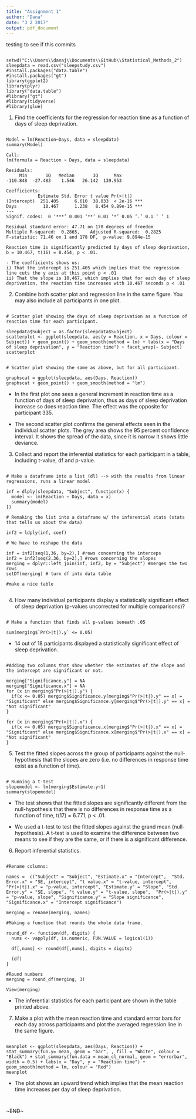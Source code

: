 ---
title: "Assignment 1"
author: "Dana"
date: "3 2 2017"
output: pdf_document
---
testing to see if this commits

```{}

setwd("C:\\Users\\danaj\\Documents\\GitHub\\Statistical_Methods_2")
sleepdata = read.csv("sleepstudy.csv")
#install.packages("data.table")   
#install.packages("gt") 
library(ggplot2)
library(plyr)
library("data.table")
#library("gt")
#library(tidyverse)
#library(glue)

```

1) Find the coefficients for the regression for reaction time as a function of days of sleep deprivation.

```{}

Model = lm(Reaction~Days, data = sleepdata)
summary(Model)

```
~~~~~~~~~~~~~~~~~~~~~~~~~~~~~~~~~~~~~~~~~~~~~~~~~~~~~~~
Call:
lm(formula = Reaction ~ Days, data = sleepdata)

Residuals:
     Min       1Q   Median       3Q      Max 
-110.848  -27.483    1.546   26.142  139.953 

Coefficients:
            Estimate Std. Error t value Pr(>|t|)    
(Intercept)  251.405      6.610  38.033  < 2e-16 ***
Days          10.467      1.238   8.454 9.89e-15 ***
---
Signif. codes:  0 ‘***’ 0.001 ‘**’ 0.01 ‘*’ 0.05 ‘.’ 0.1 ‘ ’ 1

Residual standard error: 47.71 on 178 degrees of freedom
Multiple R-squared:  0.2865,	Adjusted R-squared:  0.2825 
F-statistic: 71.46 on 1 and 178 DF,  p-value: 9.894e-15

Reaction time is significantly predicted by days of sleep deprivation, b = 10.467, t(16) = 8.454, p < .01.

- The coefficients shows us:
i) That the intercept is 251.405 which implies that the regression line cuts the y axis at this point p < .01
ii) That the slope is 10,467, which implies that for each day of sleep deprivation, the reaction time increases with 10.467 seconds p < .01
~~~~~~~~~~~~~~~~~~~~~~~~~~~~~~~~~~~~~~~~~~~~~~~~~~~~~~~

2) Combine both scatter plot and regression line in the same figure. You may also include all participants in one plot.

```{}

# Scatter plot showing the days of sleep deprivation as a function of reaction time for each participant.

sleepdata$Subject = as.factor(sleepdata$Subject)
scatterplot <- ggplot(sleepdata, aes(y = Reaction, x = Days, colour = Subject)) + geom_point() + geom_smooth(method = lm) + labs(x = "Days of sleep deprivation", y = "Reaction time") + facet_wrap(~ Subject)
scatterplot


# Scatter plot showing the same as above, but for all participant.

graphscat = ggplot(sleepdata, aes(Days, Reaction))
graphscat + geom_point() + geom_smooth(method = "lm")

```

- In the first plot one sees a general increment in reaction time as a function of days of sleep deprivation, thus as days of sleep deprivation increase so does reaction time. The effect was the opposite for participant 335.

- The second scatter plot confirms the general effects seen in the individual scatter plots. The grey area shows the 95 percent confidence interval. It shows the spread of the data, since it is narrow it shows little deviance. 

3) Collect and report the inferential statistics for each participant in a table, including t-value, df and p-value.

```{}

# Make a dataframe into a list (dl) --> with the results from linear regressions, runs a linear model 

inf = dlply(sleepdata, "Subject", function(x) {
  model <- lm(Reaction ~ Days, data = x)
  summary(model)
})

# Remaking the list into a dataframe w/ the inferential stats (stats that tells us about the data)

inf2 = ldply(inf, coef)

# We have to reshape the data

inf = inf2[seq(1,36, by=2),] #rows concerning the interceps
inf2 = inf2[seq(2,36, by=2),] #rows concerning the slopes
merging = dplyr::left_join(inf, inf2, by = "Subject") #merges the two rows
setDT(merging) # turn df into data table

#make a nice table


```

4) How many individual participants display a statistically significant effect of sleep deprivation (p-values uncorrected for multiple comparisons)?

```{}

# Make a function that finds all p-values beneath .05

sum(merging$`Pr(>|t|).y` <= 0.05)

```

- 14 out of 18 participants displayed a statistically significant effect of sleep deprivation.

```{}

#Adding two columns that show whether the estimates of the slope and the intercept are significant or not. 

merging["Significance.y"] = NA
merging["Significance.x"] = NA
for (x in merging$"Pr(>|t|).y") {
  if(x <= 0.05) merging$Significance.y[merging$"Pr(>|t|).y" == x] = "Significant" else merging$Significance.y[merging$"Pr(>|t|).y" == x] = "Not significant"
}

for (x in merging$"Pr(>|t|).x") {
  if(x <= 0.05) merging$Significance.x[merging$"Pr(>|t|).x" == x] = "Significant" else merging$Significance.x[merging$"Pr(>|t|).x" == x] = "Not significant"
}

```

5) Test the fitted slopes across the group of participants against the null-hypothesis that the slopes are zero (i.e. no differences in response time exist as a function of time).

```{}

# Running a t-test
slopemodel <- lm(merging$Estimate.y~1) 
summary(slopemodel)

```

- The test shows that the fitted slopes are significantly different from the null-hypothesis that there is no differences in response time as a function of time, t(17) = 6.771, p < .01.

- We used a t-test to test the fitted slopes against the grand mean (null-hypothesis). A t-test is used to examine the difference between two means to see if they are the same, or if there is a significant difference.

6) Report inferential statistics.

```{}

#Rename columns:

names =  c("Subject" = "Subject", "Estimate.x" = "Intercept",  "Std. Error.x" = "SE, intercept", "t value.x" = "t-value, intercept",     "Pr(>|t|).x" = "p-value, intercept", "Estimate.y" = "Slope", "Std. Error.y" = "SE, slope", "t value.y" = "t-value, slope",  "Pr(>|t|).y" = "p-value, slope", "Significance.y" = "Slope significance", "Significance.x" = "Intercept significance")

merging = rename(merging, names)

#Making a function that rounds the whole data frame. 

round_df <- function(df, digits) {
  nums <- vapply(df, is.numeric, FUN.VALUE = logical(1))

  df[,nums] <- round(df[,nums], digits = digits)

  (df)
}

#Round numbers 
merging = round_df(merging, 3)

View(merging)

```
- The inferential statistics for each participant are shown in the table printed above. 

7) Make a plot with the mean reaction time and standard errror bars for each day across participants and plot the averaged regression line in the same figure.

```{}

meanplot <- ggplot(sleepdata, aes(Days, Reaction)) + stat_summary(fun.y= mean, geom = "bar", , fill = "White", colour = "Black") + stat_summary(fun.data = mean_cl_normal, geom = "errorbar", width = 0.5) + labs(x = "Day", y = "Reaction time") + geom_smooth(method = lm, colour = "Red")
meanplot

```

- The plot shows an upward trend which implies that the mean reaction time increases per day of sleep deprivation.


```{}


```

~~~END~~~
